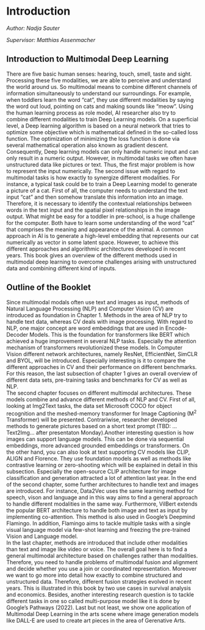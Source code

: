 # Introduction

*Author: Nadja Sauter*  

*Supervisor: Matthias Assenmacher*



## Introduction to Multimodal Deep Learning  

There are five basic human senses: hearing, touch, smell, taste and sight. Processing these five modalities, we are able to perceive and understand the world around us. So multimodal means to combine different channels of information simultaneously to understand our surroundings. For example, when toddlers learn the word “cat”, they use different modalities by saying the word out loud, pointing on cats and making sounds like “meow”. Using the human learning process as role model, AI researcher also try to combine different modalities to train  Deep Learning models. On a superficial level, a Deep learning algorithm is based on a neural network that tries to optimize some objective which is mathematical defined in the so-called loss function. The optimization of minimizing the loss function is done via several mathematical operation also known as gradient descent. Consequently, Deep learning models can only handle numeric input and can only result in a numeric output. However, in multimodal tasks we often have unstructured data like pictures or text. Thus, the first major problem is how to represent the input numerically. The second issue with regard to multimodal tasks is how exactly to synergize different modalities.  For instance, a typical task could be to train a Deep Learning model to generate a picture of a cat. First of all, the computer needs to understand the text input “cat” and then somehow translate this information into an image. Therefore, it is necessary to identify the contextual relationships between words in the text input and the spatial pixel relationships in the image output. What might be easy for a toddler in pre-school, is a huge challenge for the computer. Both have to learn some understanding of the word "cat" that comprises the meaning and appearance of the animal. A common approach in AI is to generate a high-level embedding that represents our cat numerically as vector in some latent space. However, to achieve this different approaches and algorithmic architectures developed in recent years. This book gives an overview of the different methods used in multimodal deep learning to overcome challenges arising with unstructured data and combining different kind of inputs.


## Outline of the Booklet  
Since multimodal modals often use text and images as input, methods of Natural Language Processing (NLP) and Computer Vision (CV) are introduced as foundation in Chapter 1. Methods in the area of NLP try to handle text data, whereas CV deals with image processing. With regard to NLP, one major concept are word embeddings that are used in Encode-Decoder Models. This is the foundation for transformers like BERT which achieved a huge improvement in several NLP tasks. Especially the attention mechanism of transformers revolutionized these models. In Computer Vision different network architectures, namely ResNet, EfficientNet, SimCLR and BYOL, will be introduced. Especially interesting is it to compare the different approaches in CV and their performance on different benchmarks. For this reason, the last subsection of chapter 1 gives an overall overview of different data sets, pre-training tasks and benchmarks for CV as well as NLP.  
The second chapter focuses on different multimodal architectures. These models combine and advance different methods of NLP and CV. First of all, looking at Img2Text tasks, the data set Microsoft COCO for object recognition and the meshed-memory transformer for Image Captioning (M^2^ Transformer) will be presented. Contrariwise, researcher developed methods to generate pictures based on a short text prompt (TBD: …Text2Img… after presentaton Monday).Another interesting question is how images can support language models. This can be done via sequential embeddings, more advanced grounded embeddings or transformers. On the other hand, you can also look at text supporting CV models like CLIP, ALIGN and Florence. They use foundation models as well as methods like contrastive learning or zero-shooting which will be explained in detail in this subsection. Especially the open-source CLIP architecture for image classification and generation attracted a lot of attention last year. In the end of the second chapter, some further architectures to handle text and images are introduced. For instance, Data2Vec uses the same learning method for speech, vison and language and in this way aims to find a general approach to handle different modalities in the same way. Furthermore, VilBert extends the popular BERT architecture to handle both image and text as input by implementing co-attention. This method is also used in Google's Deepmind Flamingo. In addition, Flamingo aims to tackle multiple tasks with a single visual language model via few-shot learning and freezing the pre-trained Vision and Language model.  
In the last chapter, methods are introduced that include other modalities than text and image like video or voice. The overall goal here is to find a general multimodal architecture based on challenges rather than modalities. Therefore, you need to handle problems of multimodal fusion and alignment and decide whether you use a join or coordinated representation.  Moreover we want to go more into detail how exactly to combine structured and unstructured data. Therefore, different fusion strategies evolved in recent years. This is illustrated in this book by two use cases in survival analysis and economics. Besides, another interesting research question is to tackle different tasks in one so called multi-purpose model like it is done by Google’s Pathways (2022). Last but not least, we show one application of Multimodal Deep Learning in the arts scene where image generation models like DALL-E are used to create art pieces in the area of Gerenative Arts. 




